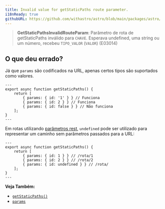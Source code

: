 ```yaml
---
title: Invalid value for getStaticPaths route parameter.
i18nReady: true
githubURL: https://github.com/withastro/astro/blob/main/packages/astro/src/core/errors/errors-data.ts
---
```


> **GetStaticPathsInvalidRouteParam**: Parâmetro de rota de getStaticPaths inválido para `CHAVE`. Esperava undefined, uma string ou um número, recebeu `TIPO_VALOR` (`VALOR`) (E03014)

## O que deu errado?

Já que `params` são codificados na URL, apenas certos tipos são suportados como valores.

```astro title="/rota/[id].astro"
---
export async function getStaticPaths() {
	return [
		{ params: { id: '1' } } // Funciona
		{ params: { id: 2 } } // Funciona
		{ params: { id: false } } // Não funciona
	];
}
---
```

Em rotas utilizando [parâmetros rest](/pt-br/core-concepts/routing/#parâmetros-rest), `undefined` pode ser utilizado para representar um caminho sem parâmetros passados para a URL:

```astro title="/rota/[...id].astro"
---
export async function getStaticPaths() {
	return [
		{ params: { id: 1 } } // /rota/1
		{ params: { id: 2 } } // /rota/2
		{ params: { id: undefined } } // /rota/
	];
}
---
```

**Veja Também:**
-  [`getStaticPaths()`](/pt-br/reference/api-reference/#getstaticpaths)
-  [`params`](/pt-br/reference/api-reference/#params)


